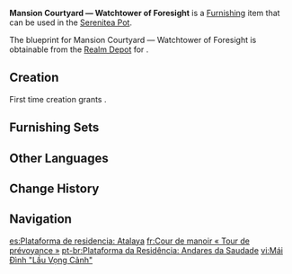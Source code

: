 {{Furnishing Infobox
|id             = 370714
|image          = Item Mansion Courtyard — Watchtower of Foresight.png
|category       = Building
|subcategory    = Sumeru
|quality        = 4
|adeptal_energy = 90
|load           = 170
|reduced_load   = 126
|description    = A watchtower in Sumeru Mansion: Meditative Retreat. The top of the platform is wide enough to accommodate several furnishings.<br>Just a few of these buildings at the edge of the rainforest would suffice to guard against all types of threats from multiple directions. In this leisurely Realm Within, this tall building seems to be the perfect choice for stargazing and the appreciation of natural beauty.
|mention        = 
|blueprint      = Realm Depot
|source1        = 
|surface        = 1
|height         = 16.0
}}
'''Mansion Courtyard &mdash; Watchtower of Foresight''' is a [[Furnishing]] item that can be used in the [[Serenitea Pot]].

The blueprint for Mansion Courtyard &mdash; Watchtower of Foresight is obtainable from the [[Realm Depot]] for {{Item|Realm Currency|24|x=240}}.

==Creation==
First time creation grants {{Item|Trust|24|x=90}}.
{{Recipe
|type = Creation
|time = 16h
|Brightwood = 12
|sort = Brightwood
}}

==Furnishing Sets==
{{Craft Usage|type=Furnishing Set}}

==Other Languages==
{{Other Languages
|default_hidden = 1
|en      = Mansion Courtyard &mdash; Watchtower of Foresight
|zhs     = 穹居台榭-「悠望之楼」
|zhs_rm  = Qióngjū Táixiè - "Yōuwàng zhī Lóu"
|zht     = 穹居台榭-「悠望之樓」
|zht_rm  = Qióngjū Táixiè - "Yōuwàng zhī Lóu"
|ja      = 住居の台榭‐「悠然眺望の楼」
|ja_rm   = Juukyo no Daisha - "Yuuzen Choubou no Rou"{{Assumed}}
|ko      = 거주지의 누대-「감상의 망루」
|ko_rm   = Geojuji-ui Nudae - "Gamsang-ui Mangru"
|es      = Plataforma de residencia: Atalaya
|fr      = Cour de manoir «&nbsp;Tour de prévoyance&nbsp;»
|ru      = Двор особняка: Сторожевая башня предвидения
|th      = ลานคฤหาสน์ - "ตึกแห่งความปรารถนา"
|th_rm   = 
|vi      = Mái Đình "Lầu Vọng Cảnh"
|de      = Gutshaus-Pavillon – „Wachturm der Vorsehung“
|id      = Taman Kediaman: Menara Pemandangan
|pt      = Plataforma da Residência: Andares da Saudade
|tr      = Köşk Avlusu - Öngörü Gözetleme Kulesi
|it      = Torre della lungimiranza del cortile della magione
}}

==Change History==
{{Change History|3.2}}

==Navigation==
{{Furnishing Navbox|exterior}}

[[es:Plataforma de residencia: Atalaya]]
[[fr:Cour de manoir « Tour de prévoyance »]]
[[pt-br:Plataforma da Residência: Andares da Saudade]]
[[vi:Mái Đình "Lầu Vọng Cảnh"]]
